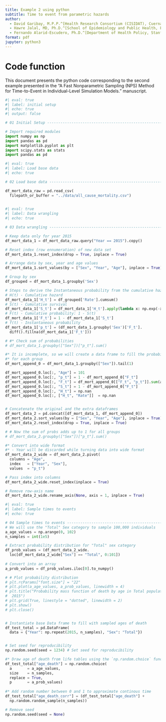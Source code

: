 ```yaml
---
title: Example 2 using python
subtitle: Time to event from parametric hazards
author:
  - David Garibay, M.P.P.^[Health Research Consortium (CISIDAT), Cuernavaca, Morelos, Mexico.]
  - Hawre Jalal, MD, Ph.D.^[School of Epidemiology and Public Health, Faculty of Medicine, University of Ottawa, Ottawa, ON, CA.]
  - Fernando Alarid-Escudero, Ph.D.^[Department of Health Policy, Stanford University School of Medicine, Stanford, CA, USA.] ^[Center for Health Policy, Freeman Spogli Institute, Stanford University, Stanford, CA, USA.]
format: pdf
jupyter: python3
---
```


# Code function
This document presents the python code corresponding to the second example 
presented in the "A Fast Nonparametric Sampling (NPS) Method for Time-to-Event 
in Individual-Level Simulation Models." manuscript.


```python
#| eval: true
#| label: initial setup
#| echo: true
#| output: false

# 01 Initial Setup --------------------------------------------------------

# Import required modules
import numpy as np
import pandas as pd
import matplotlib.pyplot as plt
import scipy.stats as stats
import pandas as pd

```



```python
#| eval: true
#| label: Load base data
#| echo: true

# 02 Load base data -----------------------------------------------------

df_mort_data_raw = pd.read_csv(
  filepath_or_buffer = "../data/all_cause_mortality.csv")
  
```

```python
#| eval: true
#| label: Data wrangling
#| echo: true

# 03 Data wrangling -----------------------------------------------------

# Keep data only for year 2015
df_mort_data_1 = df_mort_data_raw.query("Year == 2015").copy()

# Reset index (row ennumeration) of new data set
df_mort_data_1.reset_index(drop = True, inplace = True)

# Arrange data by sex, year and age values
df_mort_data_1.sort_values(by = ["Sex", "Year", "Age"], inplace = True)

# Group by sex
df_grouped = df_mort_data_1.groupby('Sex')

# Steps to derive the Instantaneous probability from the cumulative hazard
# H(t) - Cumulative hazard
df_mort_data_1['H_t'] = df_grouped['Rate'].cumsum()
# S(t) - Cumulative survival
df_mort_data_1['S_t'] = df_mort_data_1['H_t'].apply(lambda x: np.exp(-x))
# F(t) - Cumulative probability: 1 - S(t)
df_mort_data_1['F_t'] = 1 - df_mort_data_1['S_t']
# f(t) - Instantaneous probability
df_mort_data_1['p_t'] = (df_mort_data_1.groupby('Sex')['F_t'].
  diff().fillna(df_mort_data_1['F_t']))

# #* Check sum of probabilities
# df_mort_data_1.groupby(["Sex"])["p_t"].sum()

#* It is incomplete, so we will create a data frame to fill the probabilities
#* for each group
df_mort_append_0 = df_mort_data_1.groupby(["Sex"]).tail(1)

df_mort_append_0.loc[:, "Age"] = 101
df_mort_append_0.loc[:, "p_t"] = 1 - df_mort_append_0["F_t"]
df_mort_append_0.loc[:, "F_t"] = df_mort_append_0[["F_t", "p_t"]].sum(axis=1)
df_mort_append_0.loc[:, "S_t"] = 1 - df_mort_append_0["F_t"]
df_mort_append_0.loc[:, "H_t"] = np.nan
df_mort_append_0.loc[:, ["H_t", "Rate"]]  = np.nan


# Concatenate the original and the extra dataframes
df_mort_data_2 = pd.concat([df_mort_data_1, df_mort_append_0])
df_mort_data_2.sort_values(by = ["Sex", "Year", "Age"], inplace = True)
df_mort_data_2.reset_index(drop = True, inplace = True)

# # Now the sum of probs adds up to 1 for all groups
# df_mort_data_2.groupby(["Sex"])["p_t"].sum()

#* Convert into wide format
#* - Year will be discarded while turning data into wide format
df_mort_data_2_wide = df_mort_data_2.pivot(
  columns = "Age", 
  index   = ["Year", "Sex"], 
  values  = "p_t") 

# Pass index into columns
df_mort_data_2_wide.reset_index(inplace = True)

# Remove row-axis name
df_mort_data_2_wide.rename_axis(None, axis = 1, inplace = True)

```



```python
#| eval: true
#| label: Sample times to events
#| echo: true

# 04 Sample times to events ---------------------------------------------
# We will use the "Total" Sex category to sample 100,000 individuals
a_age_values = np.arange(0, 102)
n_samples = int(1e5)

# Extract probability distribution for "Total" sex category
df_prob_values = (df_mort_data_2_wide.
  loc[df_mort_data_2_wide["Sex"] == "Total", 0:101])
  
# Convert into an array
a_prob_values = df_prob_values.iloc[0].to_numpy()

# # Plot probability distribution
# plt.rcParams["font.size"] = "22"
# plt.plot(a_age_values, a_prob_values, linewidth = 4)
# plt.title("Probability mass function of death by age in Total population, 
#  2015")
# plt.grid(True, linestyle = "dotted", linewidth = 2)
# plt.show()
# plt.close()


# Instantiate base Data frame to fill with sampled ages of death
df_test_total = pd.DataFrame(
  data = {"Year": np.repeat(2015, n_samples), "Sex": "Total"})


# Set seed for reproducibility
np.random.seed(seed = 1234) # Set seed for reproducibility

#* Draw age of death from life tables using the `np.random.choice` function
df_test_total["age_death"] = np.random.choice(
  a       = a_age_values, 
  size    = n_samples, 
  replace = True, 
  p       = a_prob_values) 
  
#* Add random number between 0 and 1 to approximate continous time
df_test_total["age_death_corr"] = (df_test_total["age_death"] + 
  np.random.random_sample(n_samples))

# Remove seed
np.random.seed(seed = None) 

```
